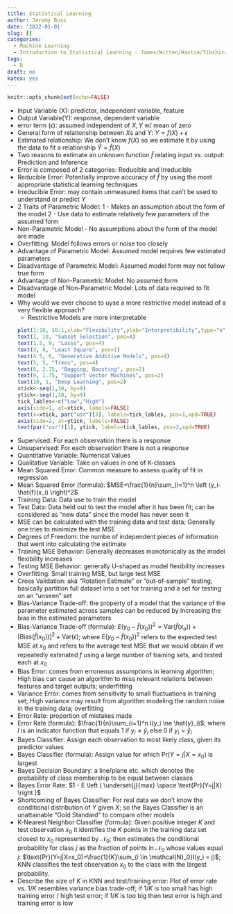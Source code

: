 ```yaml
---
title: Statistical Learning
author: Jeremy Buss
date: '2022-01-01'
slug: []
categories: 
  - Machine Learning
  - Introduction to Statistical Learning - James/Witten/Hastie/Tibshirani
tags:
  - R
draft: no
katex: yes
---
```


```r
knitr::opts_chunk$set(echo=FALSE)
```

- Input Variable (X): predictor, independent variable, feature
- Output Variable(Y): response, dependent variable
- error term ($\epsilon$): assumed independent of $X, Y$ w/ mean of zero
- General form of relationship between $X$s and $Y$: $Y=f(X) + \epsilon$
- Estimated relationship: We don't know $f(X)$ so we estimate it by using the data to fit a relationship $\hat{Y}=\hat{f}(X)$
- Two reasons to estimate an unknown function $\hat{f}$ relating input vs. output: Prediction and Inference
- Error is composed of 2 categories: Reducible and Irreducible
- Reducible Error: Potentially improve accuracy of $\hat{f}$ by using the most appropriate statistical learning techniques
- Irreducible Error: may contain unmeasured items that can't be used to understand or predict $Y$
- 2 Traits of Parametric Model: 
  1 - Makes an assumption about the form of the model
  2 - Use data to estimate relatively few parameters of the assumed form
- Non-Parametric Model - No assumptions about the form of the model are made
- Overfitting: Model follows errors or noise too closely
- Advantage of Parametric Model: Assumed model requires few estimated parameters
- Disadvantage of Parametric Model: Assumed model form may not follow true form
- Advantage of Non-Parametric Model: No assumed form
- Disadvantage of Non-Parametric Model: Lots of data required to fit model
- Why would we ever choose to uyse a more restrictive model instead of a very flexible approach?
  - Restrictive Models are more interpretable
```r
plot(1:10, 10:1,xlab="Flexibility",ylab="Interpretibility",type="n",xaxt="n",yaxt="n")
text(1, 10, "Subset Selection", pos=4)
text(1.5, 9, "Lasso", pos=4)
text(4, 8, "Least Square", pos=1)
text(4.5, 6, "Generative Additive Models", pos=4)
text(5, 5, "Trees", pos=4)
text(8, 2.75, "Bagging, Boosting", pos=2)
text(9, 1.75, "Support Vector Machines", pos=2)
text(10, 1, "Deep Learning", pos=2)
xtick<-seq(1,10, by=9)
ytick<-seq(1,10, by=9)
tick_lables<-c("Low","High")
axis(side=1, at=xtick, labels=FALSE)
text(x=xtick, par("usr")[3], labels=tick_lables, pos=1,xpd=TRUE)
axis(side=2, at=ytick, labels=FALSE)
text(par("usr")[1], ytick, labels=tick_lables, pos=2,xpd=TRUE)
```
- Supervised: For each observation there is a response
- Unsupervised: For each observation there is not a response
- Quantitative Variable: Numerical Values
- Qualitative Variable: Take on values in one of K-classes
- Mean Squared Error: Common measure to assess quality of fit in regression
- Mean Squared Error (formula): $MSE=\frac{1}{n}\sum_{i=1}^n \left (y_i-\hat{f}(x_i) \right)^2$
- Training Data: Data use to train the model
- Test Data: Data held out to test the model after it has been fit; can be considered as "new data" since the model has never seen it
- MSE can be calculated with the training data and test data; Generally one tries to minimize the test MSE
- Degrees of Freedom: the numbe of independent pieces of information that went into calculating the estimate
- Training MSE Behavior: Generally decreases monotonically as the model flexibility increases
- Testing MSE Behavior: generally U-shaped as model flexibility increases
- Overfitting: Small training MSE, but large test MSE
- Cross Validation: aka "Rotation Estimate" or "out-of-sample" testing, basically partition full dataset into a set for training and a set for testing on an "unseen" set
- Bias-Variance Trade-off: the property of a model that the variance of the parameter estimated across samples can be reduced by increasing the bias in the estimated parameters
- Bias-Variance Trade-off (formula): $E \left ( y_0 - \hat{f}(x_0) \right )^2 = \text {Var} (\hat{f}(x_o)) + [\text{Bias} (\hat{f}(x_0))]^2 + \text{Var}(\epsilon)$; where $E \left ( y_0 - \hat{f}(x_0) \right )^2$ refers to the expected test MSE at $x_0$ and refers to the average test MSE that we would obtain if we repeatedly estimated $f$ using a large number of training sets, and tested each at $x_0$
- Bias Error: comes from erroneous assumptions in learning algorithm; High bias can cause an algorithm to miss relevant relations between features and target outputs; underfitting
- Variance Error: comes from sensitivity to small fluctuations in training set; High variance may result from algorithm modeling the random noise in the training data; overfitting
- Error Rate: proportion of mistakes made
- Error Rate (formula): $\frac{1}{n}\sum_{i=1}^n I(y_i \ne \hat{y}_i)$; where $I$ is an indicator function that equals 1 if $y_i \neq \hat{y}_i$ else 0 if  $y_i = \hat{y}_i$
- Bayes Classifier: Assign each observation to most likely class, given its predictor values
- Bayes Classifier (formula): Assign value for which $\text{Pr}(Y=j|X=x_0)$ is largest
- Bayes Decision Boundary: a line/plane etc. which denotes the probability of class membership to be equal between classes
- Bayes Error Rate: $1 - E \left ( \underset{j}{max} \space \text{Pr}(Y=j|X) \right )$
- Shortcoming of Bayes Classifier: For real data we don't know the conditional distribution of $Y$ given $X$; so the Bayes Classifier is an unattainable "Gold Standard" to compare other models 
- K-Nearest Neighbor Classifier (formula): Given positive integer $K$ and test observation $x_0$ it identifies the $K$ points in the training data set closest to $x_0$ represented by $\mathcal{N}_0$; then estimates the conditional probability for class $j$ as the fraction of points in $\mathcal{N}_0$ whose values equal $j$: $\text{Pr}(Y=j|X=x_0)=\frac{1}{K}\sum_{i \in \mathcal{N}_0}I(y_i = j)$; KNN classifies the test observation $x_0$ to the class with the largest probability.
- Describe the size of $K$ in KNN and test/training error: Plot of error rate vs. $1/K$ resembles variance bias trade-off; if $1/K$ is too small has high training error / high test error; if $1/K$ is too big then test error is high and training error is low
